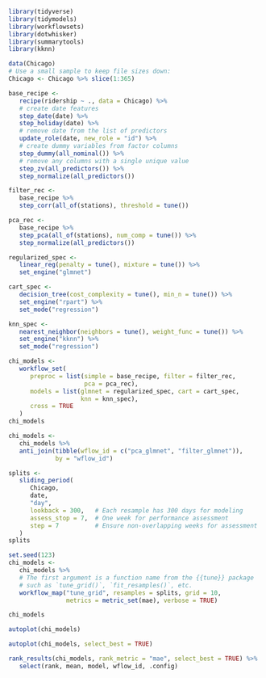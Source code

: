 




```r

library(tidyverse)
library(tidymodels)
library(workflowsets)
library(dotwhisker)
library(summarytools)
library(kknn)


```



```r


data(Chicago)
# Use a small sample to keep file sizes down:
Chicago <- Chicago %>% slice(1:365)

base_recipe <- 
   recipe(ridership ~ ., data = Chicago) %>% 
   # create date features
   step_date(date) %>% 
   step_holiday(date) %>% 
   # remove date from the list of predictors
   update_role(date, new_role = "id") %>% 
   # create dummy variables from factor columns
   step_dummy(all_nominal()) %>% 
   # remove any columns with a single unique value
   step_zv(all_predictors()) %>% 
   step_normalize(all_predictors())


```




```r

filter_rec <- 
   base_recipe %>% 
   step_corr(all_of(stations), threshold = tune())

```


```r

pca_rec <- 
   base_recipe %>% 
   step_pca(all_of(stations), num_comp = tune()) %>% 
   step_normalize(all_predictors())

```


```r

regularized_spec <- 
   linear_reg(penalty = tune(), mixture = tune()) %>% 
   set_engine("glmnet")

cart_spec <- 
   decision_tree(cost_complexity = tune(), min_n = tune()) %>% 
   set_engine("rpart") %>% 
   set_mode("regression")

knn_spec <- 
   nearest_neighbor(neighbors = tune(), weight_func = tune()) %>% 
   set_engine("kknn") %>% 
   set_mode("regression")

```



```r

chi_models <- 
   workflow_set(
      preproc = list(simple = base_recipe, filter = filter_rec, 
                     pca = pca_rec),
      models = list(glmnet = regularized_spec, cart = cart_spec, 
                    knn = knn_spec),
      cross = TRUE
   )
chi_models

```




```r
chi_models <- 
   chi_models %>% 
   anti_join(tibble(wflow_id = c("pca_glmnet", "filter_glmnet")), 
             by = "wflow_id")
```





```r

splits <- 
   sliding_period(
      Chicago,
      date,
      "day",
      lookback = 300,   # Each resample has 300 days for modeling
      assess_stop = 7,  # One week for performance assessment
      step = 7          # Ensure non-overlapping weeks for assessment
   )
splits

```




```r

set.seed(123)
chi_models <- 
   chi_models %>% 
   # The first argument is a function name from the {{tune}} package
   # such as `tune_grid()`, `fit_resamples()`, etc.
   workflow_map("tune_grid", resamples = splits, grid = 10, 
                metrics = metric_set(mae), verbose = TRUE)

chi_models


```




```r

autoplot(chi_models)

```



```r

autoplot(chi_models, select_best = TRUE)

```




```r

rank_results(chi_models, rank_metric = "mae", select_best = TRUE) %>% 
   select(rank, mean, model, wflow_id, .config)

```

